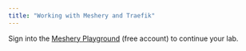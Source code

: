 ```yaml
---
title: "Working with Meshery and Traefik"
---
```


<div style={{display: "flex", justifyContent: "center",  padding: "2rem", width: "100%",  backgroundColor: "black"}}>
Sign into the&nbsp;<a href="https://playground.meshery.io">Meshery Playground</a>&nbsp;(free account) to continue your lab.
</div>
